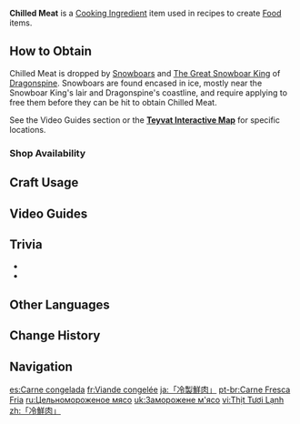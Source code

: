 {{About|the food ingredient|the quest item|Chilled Meat (Quest Item)}}
{{Item Infobox
|id          = 100094
|image       = Item Chilled Meat.png
|type        = Cooking Ingredients
|invCategory = Materials
|description = Rare, fresh meat.<br>This species of boar is recorded to have gone extinct several hundred years ago and has been preserved by the extreme temperatures on Dragonspine. For the gourmets of Teyvat, this is an ingredient of unspeakable sacrosanctness.
|source1     = Snowboars
}}
'''Chilled Meat''' is a [[Cooking Ingredient]] item used in recipes to create [[Food]] items.

==How to Obtain==
Chilled Meat is dropped by [[Snowboar]]s and [[The Great Snowboar King]] of [[Dragonspine]]. Snowboars are found encased in ice, mostly near the Snowboar King's lair and Dragonspine's coastline, and require applying {{Pyro}} to free them before they can be hit to obtain Chilled Meat.

See the Video Guides section or the '''[https://webstatic-sea.mihoyo.com/app/ys-map-sea/index.html#/map/2?shown_types=153 Teyvat Interactive Map]''' for specific locations.

===Shop Availability===
{{Shop Availability}}

==Craft Usage==
{{Craft Usage}}

==Video Guides==
{{EVT
|video1   = https://youtu.be/12OMlJvG4j4
|caption1 = Farm Guide & Great Snowboar King Location

|video2   = https://youtu.be/6nSZFmBqIgw
|caption2 = Farm Guide
}}

==Trivia==
* {{Mail Attachments by Category List}}
* {{Related Items|type=variant}}

==Other Languages==
{{Other Languages
|default_hidden = 1
|en      = Chilled Meat
|zhs     = 「冷鲜肉」
|zhs_rm  = "Lěngxiānròu"
|zht     = 「冷鮮肉」
|zht_rm  = "Lěngxiānròu"
|zh_tl   = 
|ja      = 「冷製鮮肉」
|ja_rm   = "Reisei Senniku"{{Assumed}}
|ja_tl   = 
|ko      = 「{{tt|냉동|冷凍}} 생고기」
|ko_tl   = "Frozen Raw Meat"
|es      = Carne congelada
|es_tl   = Frozen Meat
|fr      = Viande congelée
|fr_tl   = Frozen Meat
|ru      = Цельномороженое мясо
|ru_tl   = Whole-Chilled Meat
|ru_note = {{ru|Цельномороженый}} is a portmanteau of {{ru|цельный|whole}} and {{ru|мороженый|chilled.}}
|th      = "Chilled Meat"
|vi      = Thịt Tươi Lạnh
|vi_tl   = 
|de      = „Kaltes Gourmetfleisch“
|de_tl   = "Cold Gourmet Meat"
|id      = Chilled Meat
|pt      = Carne Fresca Fria
|pt_tl   = 
|tr      = Dondurulmuş Et
|tr_tl   = Frozen Meat
|it      = Carne congelata
|it_tl   = 
}}

==Change History==
{{Change History|1.2}}

==Navigation==
{{Material Navbox|type=Crafting Materials}}

[[es:Carne congelada]]
[[fr:Viande congelée]]
[[ja:「冷製鮮肉」]]
[[pt-br:Carne Fresca Fria]]
[[ru:Цельномороженое мясо]]
[[uk:Заморожене м'ясо]]
[[vi:Thịt Tươi Lạnh]]
[[zh:「冷鮮肉」]]